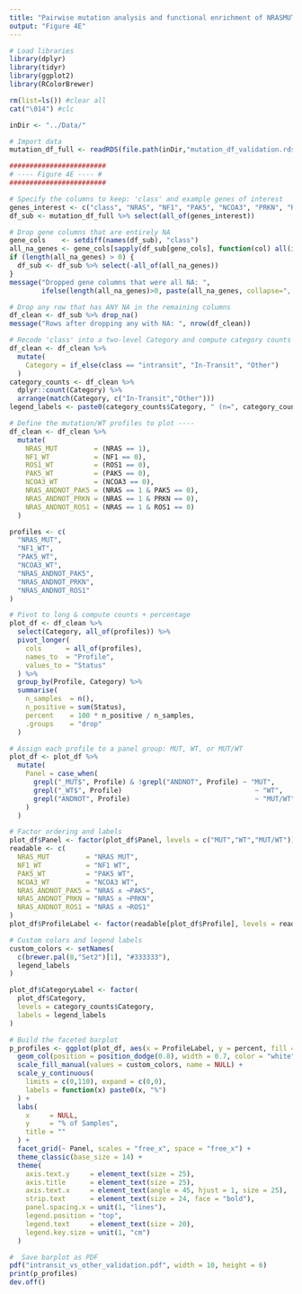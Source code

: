 ```yaml
---
title: "Pairwise mutation analysis and functional enrichment of NRASMUT/WT gene combinations in ITM"
output: "Figure 4E"
---
```


```r
# Load libraries
library(dplyr)
library(tidyr)
library(ggplot2)
library(RColorBrewer)
```

```r
rm(list=ls()) #clear all
cat("\014") #clc
```

```r
inDir <- "../Data/"
```

```r
# Import data
mutation_df_full <- readRDS(file.path(inDir,"mutation_df_validation.rds"))
```

```r
########################
# ---- Figure 4E ---- #
########################

# Specify the columns to keep: 'class' and example genes of interest
genes_interest <- c("class", "NRAS", "NF1", "PAK5", "NCOA3", "PRKN", "ROS1")
df_sub <- mutation_df_full %>% select(all_of(genes_interest))

# Drop gene columns that are entirely NA
gene_cols    <- setdiff(names(df_sub), "class")
all_na_genes <- gene_cols[sapply(df_sub[gene_cols], function(col) all(is.na(col)))]
if (length(all_na_genes) > 0) {
  df_sub <- df_sub %>% select(-all_of(all_na_genes))
}
message("Dropped gene columns that were all NA: ",
        ifelse(length(all_na_genes)>0, paste(all_na_genes, collapse=", "), "None"))

# Drop any row that has ANY NA in the remaining columns
df_clean <- df_sub %>% drop_na()
message("Rows after dropping any with NA: ", nrow(df_clean))

# Recode 'class' into a two‐level Category and compute category counts ----
df_clean <- df_clean %>%
  mutate(
    Category = if_else(class == "intransit", "In-Transit", "Other")
  )
category_counts <- df_clean %>%
  dplyr::count(Category) %>%
  arrange(match(Category, c("In-Transit","Other")))
legend_labels <- paste0(category_counts$Category, " (n=", category_counts$n, ")")

# Define the mutation/WT profiles to plot ----
df_clean <- df_clean %>%
  mutate(
    NRAS_MUT         = (NRAS == 1),
    NF1_WT           = (NF1 == 0),
    ROS1_WT          = (ROS1 == 0),
    PAK5_WT          = (PAK5 == 0),
    NCOA3_WT         = (NCOA3 == 0),
    NRAS_ANDNOT_PAK5 = (NRAS == 1 & PAK5 == 0),
    NRAS_ANDNOT_PRKN = (NRAS == 1 & PRKN == 0),
    NRAS_ANDNOT_ROS1 = (NRAS == 1 & ROS1 == 0)
  )

profiles <- c(
  "NRAS_MUT",
  "NF1_WT",
  "PAK5_WT",
  "NCOA3_WT",
  "NRAS_ANDNOT_PAK5",
  "NRAS_ANDNOT_PRKN", 
  "NRAS_ANDNOT_ROS1"
)

# Pivot to long & compute counts + percentage
plot_df <- df_clean %>%
  select(Category, all_of(profiles)) %>%
  pivot_longer(
    cols      = all_of(profiles),
    names_to  = "Profile",
    values_to = "Status"
  ) %>%
  group_by(Profile, Category) %>%
  summarise(
    n_samples  = n(),
    n_positive = sum(Status),
    percent    = 100 * n_positive / n_samples,
    .groups    = "drop"
  )

# Assign each profile to a panel group: MUT, WT, or MUT/WT 
plot_df <- plot_df %>%
  mutate(
    Panel = case_when(
      grepl("_MUT$", Profile) & !grepl("ANDNOT", Profile) ~ "MUT",
      grepl("_WT$", Profile)                                 ~ "WT",
      grepl("ANDNOT", Profile)                               ~ "MUT/WT"
    )
  )

# Factor ordering and labels
plot_df$Panel <- factor(plot_df$Panel, levels = c("MUT","WT","MUT/WT"))
readable <- c(
  NRAS_MUT         = "NRAS MUT",
  NF1_WT           = "NF1 WT",
  PAK5_WT          = "PAK5 WT",
  NCOA3_WT         = "NCOA3 WT",
  NRAS_ANDNOT_PAK5 = "NRAS ∧ ¬PAK5",
  NRAS_ANDNOT_PRKN = "NRAS ∧ ¬PRKN",
  NRAS_ANDNOT_ROS1 = "NRAS ∧ ¬ROS1"
)
plot_df$ProfileLabel <- factor(readable[plot_df$Profile], levels = readable)

# Custom colors and legend labels
custom_colors <- setNames(
  c(brewer.pal(8,"Set2")[1], "#333333"),
  legend_labels
)

plot_df$CategoryLabel <- factor(
  plot_df$Category,
  levels = category_counts$Category,
  labels = legend_labels
)

# Build the faceted barplot
p_profiles <- ggplot(plot_df, aes(x = ProfileLabel, y = percent, fill = CategoryLabel)) +
  geom_col(position = position_dodge(0.8), width = 0.7, color = "white") +
  scale_fill_manual(values = custom_colors, name = NULL) +
  scale_y_continuous(
    limits = c(0,110), expand = c(0,0),
    labels = function(x) paste0(x, "%")
  ) +
  labs(
    x     = NULL,
    y     = "% of Samples",
    title = ""
  ) +
  facet_grid(~ Panel, scales = "free_x", space = "free_x") +
  theme_classic(base_size = 14) +
  theme(
    axis.text.y     = element_text(size = 25),
    axis.title      = element_text(size = 25),
    axis.text.x     = element_text(angle = 45, hjust = 1, size = 25),
    strip.text      = element_text(size = 24, face = "bold"),
    panel.spacing.x = unit(1, "lines"),
    legend.position = "top",
    legend.text     = element_text(size = 20),
    legend.key.size = unit(1, "cm")    
  )

#  Save barplot as PDF
pdf("intransit_vs_other_validation.pdf", width = 10, height = 6)
print(p_profiles)
dev.off()
```

